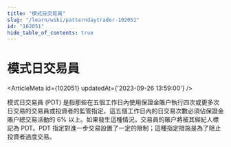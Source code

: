 ```yaml
---
title: "模式日交易員"
slug: "/learn/wiki/patterndaytrader-102051"
id: "102051"
hide_table_of_contents: true
---
```



# 模式日交易員

<ArticleMeta id={102051} updatedAt={'2023-09-26 13:59:00'} />
<div className='border-solid border-b border-t-0 my-4 border-[var(--ifm-color-gray-300)]' />

模式日交易員 (PDT) 是指那些在五個工作日內使用保證金賬户執行四次或更多次日交易的交易員或投資者的監管指定。這五個工作日內的日交易次數必須佔保證金賬户總交易活動的 6% 以上。如果發生這種情況，交易員的賬户將被其經紀人標記為 PDT。PDT 指定對進一步交易設置了一定的限制；這種指定措施是為了阻止投資者過度交易。
